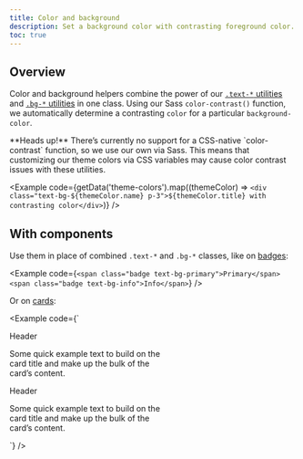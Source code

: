 ```yaml
---
title: Color and background
description: Set a background color with contrasting foreground color.
toc: true
---
```



## Overview

Color and background helpers combine the power of our [`.text-*` utilities]([[docsref:/utilities/colors]]) and [`.bg-*` utilities]([[docsref:/utilities/background]]) in one class. Using our Sass `color-contrast()` function, we automatically determine a contrasting `color` for a particular `background-color`.

<Callout type="warning">
**Heads up!** There’s currently no support for a CSS-native `color-contrast` function, so we use our own via Sass. This means that customizing our theme colors via CSS variables may cause color contrast issues with these utilities.
</Callout>

<Example code={getData('theme-colors').map((themeColor) => `<div class="text-bg-${themeColor.name} p-3">${themeColor.title} with contrasting color</div>`)} />

<Callout name="warning-color-assistive-technologies" />

## With components

Use them in place of combined `.text-*` and `.bg-*` classes, like on [badges]([[docsref:/components/badge#background-colors]]):

<Example code={`<span class="badge text-bg-primary">Primary</span>
<span class="badge text-bg-info">Info</span>`} />

Or on [cards]([[docsref:/components/card#background-and-color]]):

<Example code={`<div class="card text-bg-primary mb-3" style="max-width: 18rem;">
    <div class="card-header">Header</div>
    <div class="card-body">
      <p class="card-text">Some quick example text to build on the card title and make up the bulk of the card’s content.</p>
    </div>
  </div>
  <div class="card text-bg-info mb-3" style="max-width: 18rem;">
    <div class="card-header">Header</div>
    <div class="card-body">
      <p class="card-text">Some quick example text to build on the card title and make up the bulk of the card’s content.</p>
    </div>
  </div>`} />
